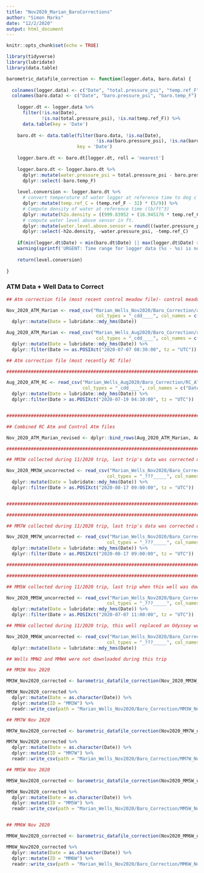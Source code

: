```yaml
---
title: "Nov2020_Marian_BaroCorrections"
author: "Simon Marks"
date: "12/2/2020"
output: html_document
---
```


```r
knitr::opts_chunk$set(echo = TRUE)
```

```r

library(tidyverse)
library(lubridate)
library(data.table)

```

```r

barometric_datafile_correction <- function(logger.data, baro.data) {
  
  colnames(logger.data) <- c("Date", "total.pressure_psi", "temp.ref_F")
  colnames(baro.data) <- c("Date", "baro.pressure_psi", "baro.temp_F")
  
    logger.dt <- logger.data %>%
      filter(!is.na(Date),
             !is.na(total.pressure_psi), !is.na(temp.ref_F)) %>%
      data.table(key = 'Date')
    
    baro.dt <- data.table(filter(baro.data, !is.na(Date), 
                                 !is.na(baro.pressure_psi), !is.na(baro.temp_F)),
                          key = 'Date')
    
    logger.baro.dt <- baro.dt[logger.dt, roll = 'nearest']
    
    logger.baro.dt <- logger.baro.dt %>%
      dplyr::mutate(water.pressure_psi = total.pressure_psi - baro.pressure_psi) %>%
      dplyr::select(-baro.temp_F)
    
    level.conversion <- logger.baro.dt %>% 
      # convert temperature of water logger at reference time to deg c for density computation
      dplyr::mutate(temp.ref_C = (temp.ref_F - 32) * (5/9)) %>% 
      # Compute density of water at reference time (lb/ft^3)
      dplyr::mutate(h2o.density = ((999.83952 + (16.945176 * temp.ref_C) - (7.9870401 * 10^-3 * temp.ref_C^2) - (46.170461 * 10^-6 * temp.ref_C^3) + (105.56302 * 10^-9 * temp.ref_C^4) - (280.54253 * 10^-12 * temp.ref_C^5))/(1 + (16.879850 * 10^-3 * temp.ref_C))) * 0.0624279606) %>%
      # compute water level above sensor in ft.
      dplyr::mutate(water.level.above.sensor = round(((water.pressure_psi * 144) / h2o.density), digits = 3)) %>% 
      dplyr::select(-h2o.density, -water.pressure_psi, -temp.ref_C)
    
    if(min(logger.dt$Date) < min(baro.dt$Date) || max(logger.dt$Date) > max(baro.dt$Date))
    warning(sprintf('URGENT: Time range for logger data (%s - %s) is not contained within time range for baro data (%s - %s). Data will be incorrectly compensated.', format(min(logger.dt$Date), '%Y-%m-%d %H:%M'), format(max(logger.dt$Date), '%Y-%m-%d %H:%M'), format(min(baro.dt$Date), '%Y-%m-%d %H:%M'), format(max(baro.dt$Date), '%Y-%m-%d %H:%M')))
  
    return(level.conversion)
  
}

```

### ATM Data + Well Data to Correct

```r

## Atm correction file (most recent control meadow file)- control meadow atm stopped logging on 2020-07-19 04:30:00 due full memory. Therefore, Rock Creek atm is needed

Nov_2020_ATM_Marian <- read_csv("Marian_Wells_Nov2020/Baro_Correction/atm_control_Nov2020.csv", skip = 2, 
                                 col_types = "_cdd____", col_names = c("Date", "baro.pressure_psi", "baro.temp_F")) %>%
  dplyr::mutate(Date = lubridate::mdy_hms(Date))

Aug_2020_ATM_Marian <- read_csv("Marian_Wells_Aug2020/Baro_Correction/atm_control_Aug2020.csv", skip = 2, 
                                 col_types = "_cdd____", col_names = c("Date", "baro.pressure_psi", "baro.temp_F")) %>%
  dplyr::mutate(Date = lubridate::mdy_hms(Date)) %>% 
  dplyr::filter(Date >= as.POSIXct("2020-07-07 08:30:00", tz = "UTC"))

## Atm correction file (most recently RC file)

#################################################################################################################

Aug_2020_ATM_RC <- read_csv("Marian_Wells_Aug2020/Baro_Correction/RC_ATM_Aug2020.csv", skip = 2,
                            col_types = "_cdd____", col_names = c("Date", "baro.pressure_psi", "baro.temp_F")) %>%
  dplyr::mutate(Date = lubridate::mdy_hms(Date)) %>% 
  dplyr::filter(Date > as.POSIXct("2020-07-19 04:30:00", tz = "UTC"))


#################################################################################################################

## Combined RC Atm and Control Atm files

Nov_2020_ATM_Marian_revised <- dplyr::bind_rows(Aug_2020_ATM_Marian, Aug_2020_ATM_RC, Nov_2020_ATM_Marian)

#################################################################################################################

## MM3W collected during 11/2020 trip, last trip's data was corrected up to 2020-08-17 09:00:00

Nov_2020_MM3W_uncorrected <- read_csv("Marian_Wells_Nov2020/Baro_Correction/MM3W_Nov2020_uncorrected.csv", skip = 2, 
                                     col_types = "_???_____", col_names = c("Date", "total.pressure_psi", "temp.ref_F")) %>% 
  dplyr::mutate(Date = lubridate::mdy_hms(Date)) %>% 
  dplyr::filter(Date > as.POSIXct("2020-08-17 09:00:00", tz = "UTC"))


#################################################################################################################

#################################################################################################################

## MM7W collected during 11/2020 trip, last trip's data was corrected up to 2020-08-17 09:00:00

Nov_2020_MM7W_uncorrected <- read_csv("Marian_Wells_Nov2020/Baro_Correction/MM7W_Nov2020_uncorrected.csv", skip = 2, 
                                     col_types = "_???_____", col_names = c("Date", "total.pressure_psi", "temp.ref_F")) %>% 
  dplyr::mutate(Date = lubridate::mdy_hms(Date)) %>% 
  dplyr::filter(Date > as.POSIXct("2020-08-17 09:00:00", tz = "UTC"))

#################################################################################################################

#################################################################################################################

## MM5W collected during 11/2020 trip, last trip when this well was downloaded (July 2020) data was corrected up to 2020-07-07 11:00

Nov_2020_MM5W_uncorrected <- read_csv("Marian_Wells_Nov2020/Baro_Correction/MMW5_Nov2020_uncorrected.csv", skip = 2, 
                                     col_types = "_???_____", col_names = c("Date", "total.pressure_psi", "temp.ref_F")) %>% 
  dplyr::mutate(Date = lubridate::mdy_hms(Date)) %>% 
  dplyr::filter(Date > as.POSIXct("2020-07-07 11:00:00", tz = "UTC"))

## MM6W collected during 11/2020 trip, this well replaced an Odyssey well and was installed July 2020 w/ new Onset, this is the first correction of the data

Nov_2020_MM6W_uncorrected <- read_csv("Marian_Wells_Nov2020/Baro_Correction/MMW6_Nov2020_uncorrected.csv", skip = 2, 
                                     col_types = "_???_____", col_names = c("Date", "total.pressure_psi", "temp.ref_F")) %>% 
  dplyr::mutate(Date = lubridate::mdy_hms(Date))

## Wells MMW2 and MMW4 were not downloaded during this trip

```

```r

## MM3W Nov 2020

MM3W_Nov2020_corrected <- barometric_datafile_correction(Nov_2020_MM3W_uncorrected, Nov_2020_ATM_Marian_revised)

MM3W_Nov2020_corrected %>% 
  dplyr::mutate(Date = as.character(Date)) %>%
  dplyr::mutate(ID = "MM3W") %>%
  readr::write_csv(path = "Marian_Wells_Nov2020/Baro_Correction/MM3W_Nov2020_corrected.csv")

## MM7W Nov 2020

MM7W_Nov2020_corrected <- barometric_datafile_correction(Nov2020_MM7W_uncorrected, Nov_2020_ATM_Marian_revised)

MM7W_Nov2020_corrected %>% 
  dplyr::mutate(Date = as.character(Date)) %>%
  dplyr::mutate(ID = "MM7W") %>%
  readr::write_csv(path = "Marian_Wells_Nov2020/Baro_Correction/MM7W_Nov2020_corrected.csv")

## MM5W Nov 2020

MM5W_Nov2020_corrected <- barometric_datafile_correction(Nov2020_MM5W_uncorrected, Nov_2020_ATM_Marian_revised)

MM5W_Nov2020_corrected %>% 
  dplyr::mutate(Date = as.character(Date)) %>%
  dplyr::mutate(ID = "MM5W") %>%
  readr::write_csv(path = "Marian_Wells_Nov2020/Baro_Correction/MM5W_Nov2020_corrected.csv")


## MM6W Nov 2020

MM6W_Nov2020_corrected <- barometric_datafile_correction(Nov2020_MM6W_uncorrected, Nov_2020_ATM_Marian_revised)

MM6W_Nov2020_corrected %>% 
  dplyr::mutate(Date = as.character(Date)) %>%
  dplyr::mutate(ID = "MM6W") %>%
  readr::write_csv(path = "Marian_Wells_Nov2020/Baro_Correction/MM6W_Nov2020_corrected.csv")

```